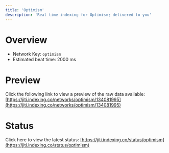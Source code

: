 ```yaml
---
title: 'Optimism'
description: 'Real time indexing for Optimism; delivered to you'
---
```


# Overview
- Network Key: `optimism`
- Estimated beat time: 2000 ms

# Preview
Click the following link to view a preview of the raw data available: [https://jiti.indexing.co/networks/optimism/134081995](https://jiti.indexing.co/networks/optimism/134081995)

# Status
Click here to view the latest status: [https://jiti.indexing.co/status/optimism](https://jiti.indexing.co/status/optimism)
